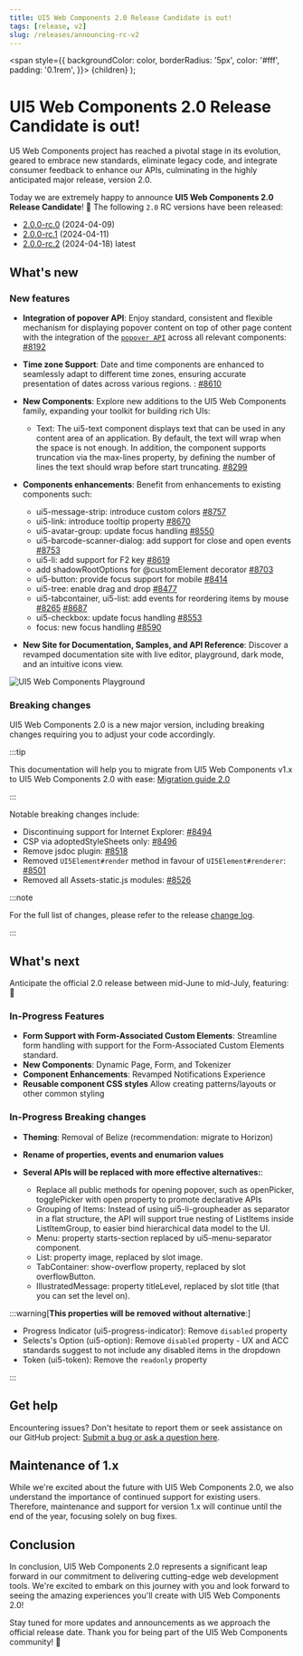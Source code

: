 ```yaml
---
title: UI5 Web Components 2.0 Release Candidate is out!
tags: [release, v2]
slug: /releases/announcing-rc-v2
---
```


  <span
    style={{
      backgroundColor: color,
      borderRadius: '5px',
      color: '#fff',
      padding: '0.1rem',
    }}>
    {children}
  </span>
);

# UI5 Web Components 2.0 Release Candidate is out!

U5 Web Components project has reached a pivotal stage in its evolution, geared to embrace new standards, eliminate legacy code, and integrate consumer feedback to enhance our APIs, culminating in the highly anticipated major release, version 2.0. 

Today we are extremely happy to announce **UI5 Web Components 2.0 Release Candidate**! 🥳️
The following `2.0` RC versions have been released:
- [2.0.0-rc.0](https://github.com/SAP/ui5-webcomponents/releases/tag/v2.0.0-rc.0) (2024-04-09)
- [2.0.0-rc.1](https://github.com/SAP/ui5-webcomponents/releases/tag/v2.0.0-rc.1) (2024-04-11)
- [2.0.0-rc.2](https://github.com/SAP/ui5-webcomponents/releases/tag/v2.0.0-rc.2) (2024-04-18) <Highlight color="#1877F2">latest</Highlight> 


## What's new

### New features

- **Integration of popover API**: Enjoy standard, consistent and flexible mechanism for displaying popover content on top of other page content with the integration of the [`popover API`](https://developer.mozilla.org/en-US/docs/Web/HTML/Global_attributes/popover) across all relevant components: [#8192](https://github.com/SAP/ui5-webcomponents/pull/8192)
  
- **Time zone Support**: Date and time components are enhanced to seamlessly adapt to different time zones, ensuring accurate presentation of dates across various regions. : [#8610](https://github.com/SAP/ui5-webcomponents/issues/8610)

- **New Components**: Explore new additions to the UI5 Web Components family, expanding your toolkit for building rich UIs:
    - Text: The ui5-text component displays text that can be used in any content area of an application. By default, the text will wrap when the space is not enough. In addition, the component supports truncation via the max-lines property, by defining the number of lines the text should wrap before start truncating. [#8299](https://github.com/SAP/ui5-webcomponents/pull/8299)

- **Components enhancements**: Benefit from enhancements to existing components such:
    - ui5-message-strip: introduce custom colors [#8757](https://github.com/SAP/ui5-webcomponents/pull/8757)
    - ui5-link: introduce tooltip property [#8670](https://github.com/SAP/ui5-webcomponents/pull/8670)
    - ui5-avatar-group: update focus handling [#8550](https://github.com/SAP/ui5-webcomponents/issues/8550) 
    - ui5-barcode-scanner-dialog: add support for close and open events [#8753](https://github.com/SAP/ui5-webcomponents/issues/8753)
    - ui5-li: add support for F2 key [#8619](https://github.com/SAP/ui5-webcomponents/issues/8619)
    - add shadowRootOptions for @customElement decorator [#8703](https://github.com/SAP/ui5-webcomponents/issues/8703)
    - ui5-button: provide focus support for mobile [#8414](https://github.com/SAP/ui5-webcomponents/issues/8414)
    - ui5-tree: enable drag and drop [#8477](https://github.com/SAP/ui5-webcomponents/issues/8477)
    - ui5-tabcontainer, ui5-list: add events for reordering items by mouse [#8265](https://github.com/SAP/ui5-webcomponents/pull/8265) [#8687](https://github.com/SAP/ui5-webcomponents/pull/8687) 
    - ui5-checkbox: update focus handling [#8553](https://github.com/SAP/ui5-webcomponents/issues/8553)
    - focus: new focus handling [#8590](https://github.com/SAP/ui5-webcomponents/issues/8590) 

- **New Site for Documentation, Samples, and API Reference**: Discover a revamped documentation site with live editor, playground, dark mode, and an intuitive icons view. 

![UI5 Web Components Playground](./img/playground_dark.png)

### Breaking changes
UI5 Web Components 2.0 is a new major version, including breaking changes requiring you to adjust your code accordingly. 

:::tip

This documentation will help you to migrate from UI5 Web Components v1.x to UI5 Web Components 2.0 with ease: [Migration guide 2.0](/docs/Migrating%20to%20version%202.0%20guide)

:::

Notable breaking changes include: 

- Discontinuing support for Internet Explorer: [#8494](https://github.com/SAP/ui5-webcomponents/pull/8494)
- CSP via adoptedStyleSheets only: [#8496](https://github.com/SAP/ui5-webcomponents/pull/8496)
- Remove jsdoc plugin: [#8518](https://github.com/SAP/ui5-webcomponents/pull/8518)
- Removed `UI5Element#render` method in favour of `UI5Element#renderer`: [#8501](https://github.com/SAP/ui5-webcomponents/pull/8501) 
- Removed all Assets-static.js modules: [#8526](https://github.com/SAP/ui5-webcomponents/pull/8526)

:::note

For the full list of changes, please refer to the release [change log](https://github.com/SAP/ui5-webcomponents/releases).

:::

## What's next
Anticipate the official 2.0 release between mid-June to mid-July, featuring: 🚀

### In-Progress Features

-   **Form Support with Form-Associated Custom Elements**: Streamline form handling with support for the Form-Associated Custom Elements standard.
-   **New Components**: Dynamic Page, Form, and Tokenizer
-   **Component Enhancements**: Revamped Notifications Experience
-   **Reusable component CSS styles** Allow creating patterns/layouts or other common styling

### In-Progress Breaking changes

-  **Theming**: Removal of Belize (recommendation: migrate to Horizon)
-  **Rename of properties, events and enumarion values**

-  **Several APIs will be replaced with more effective alternatives:**:

    -   Replace all public methods for opening popover, such as openPicker, togglePicker with open property to promote declarative APIs
	-   Grouping of Items: Instead of using ui5-li-groupheader as separator in a flat structure, the API will support true nesting of ListItems inside ListItemGroup, to easier bind hierarchical data model to the UI.
	-   Menu: property starts-section replaced by ui5-menu-separator component.
	-   List: property image, replaced by slot image.
	-   TabContainer: show-overflow property, replaced by slot overflowButton.
	-   IllustratedMessage: property titleLevel, replaced by slot title (that you can set the level on).


:::warning[**This properties will be removed without alternative**:]

-   Progress Indicator (ui5-progress-indicator): Remove `disabled` property 
-   Selects's Option (ui5-option): Remove `disabled` property - UX and ACC standards suggest to not include any disabled items in the dropdown
-   Token (ui5-token): Remove the `readonly` property 

:::

## Get help
Encountering issues? Don't hesitate to report them or seek assistance on our GitHub project: [Submit a bug or ask a question here](https://github.com/SAP/ui5-webcomponents/issues/new/choose).

## Maintenance of 1.x
While we're excited about the future with UI5 Web Components 2.0, we also understand the importance of continued support for existing users. Therefore, maintenance and support for version 1.x will continue until the end of the year, focusing solely on bug fixes.

## Conclusion
In conclusion, UI5 Web Components 2.0 represents a significant leap forward in our commitment to delivering cutting-edge web development tools. We're excited to embark on this journey with you and look forward to seeing the amazing experiences you'll create with UI5 Web Components 2.0!

Stay tuned for more updates and announcements as we approach the official release date. Thank you for being part of the UI5 Web Components community! 🙌
